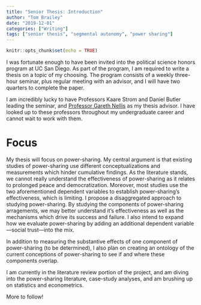 ```yaml
---
title: "Senior Thesis: Introduction"
author: "Tom Brailey"
date: "2019-12-01"
categories: ["Writing"]
tags: ["senior thesis", "segmental autonomy", "power sharing"]
---
```


```r
knitr::opts_chunk$set(echo = TRUE)
```

I was fortunate enough to have been invited into the political science honors program at UC San Diego. As part of the program, I am required to write a thesis on a topic of my choosing. The program consists of a weekly three-hour seminar, plus regular meeting with an advisor, and I will have two quarters to complete the paper. 

I am incredibly lucky to have Professors Kaare Strom and Daniel Butler leading the seminar, and [Professor Gareth Nellis](https://garethnellis.github.io/) as my thesis advisor. I have looked up to these professors throughout my undergraduate career and cannot wait to work with them. 

# Focus

My thesis will focus on power-sharing. My central argument is that existing studies of power-sharing use different conceptualizations and measurements which hinder cumulative findings. As the literature stands, we cannot really understand the effectiveness of power-sharing as it relates to prolonged peace and democratization. Moreover, most studies use the two aforementioned dependent variables to establish power-sharing's effectiveness, which is limiting. I propose a disaggregated approach to studying power-sharing. By studying the components of power-sharing arragements, we may better understand it's effectiveness as well as the mechanisms which drive its success and failure. I also intend to expand how we evaluate power-sharing by adding an additional dependent variable---social trust---into the mix.

In addition to measuring the substantive effects of one component of power-sharing (to be determined), I also plan on creating an ontology of the current conceptions of power-sharing to see if and where these components overlap. 

I am currently in the literature review portion of the project, and am diving into the power-sharing literature, case-study analyses, and am brushing up on statistics and econometrics.

More to follow! 
